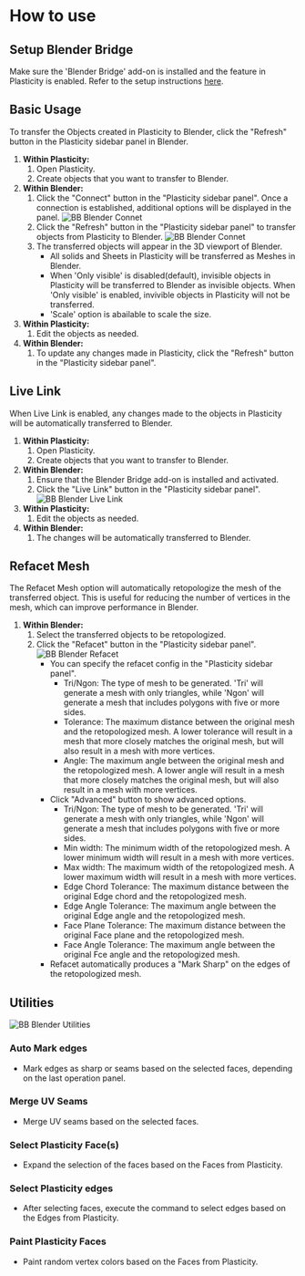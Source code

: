 # How to use

## Setup Blender Bridge

Make sure the 'Blender Bridge' add-on is installed and the feature in Plasticity is enabled. Refer to the setup instructions [here](./install-blender-addon).

## Basic Usage

To transfer the Objects created in Plasticity to Blender, click the "Refresh" button in the Plasticity sidebar panel in Blender.

1. **Within Plasticity:**
    1. Open Plasticity.
    2. Create objects that you want to transfer to Blender.
2. **Within Blender:**
    1. Click the "Connect" button in the "Plasticity sidebar panel". Once a connection is established, additional options will be displayed in the panel.
        ![BB Blender Connet](/img/bb-blender-connect.png)
    2. Click the "Refresh" button in the "Plasticity sidebar panel" to transfer objects from Plasticity to Blender.
        ![BB Blender Connet](/img/bb-blender-refresh.png)
    3. The transferred objects will appear in the 3D viewport of Blender.
        - All solids and Sheets in Plasticity will be transferred as Meshes in Blender.
        - When 'Only visible' is disabled(default), invisible objects in Plasticity will be transferred to Blender as invisible objects. When 'Only visible' is enabled, invivible objects in Plasticity will not be transferred. 
        - 'Scale' option is abailable to scale the size. 
3. **Within Plasticity:**
    1. Edit the objects as needed.
4. **Within Blender:**
    1. To update any changes made in Plasticity, click the "Refresh" button in the "Plasticity sidebar panel".

## Live Link

When Live Link is enabled, any changes made to the objects in Plasticity will be automatically transferred to Blender. 

1. **Within Plasticity:**
    1. Open Plasticity.
    2. Create objects that you want to transfer to Blender.
2. **Within Blender:**
    1. Ensure that the Blender Bridge add-on is installed and activated. 
    2. Click the "Live Link" button in the "Plasticity sidebar panel".
        ![BB Blender Live Link](/img/bb-blender-live-link.png)
3. **Within Plasticity:**
    1. Edit the objects as needed.
4. **Within Blender:**
    1. The changes will be automatically transferred to Blender.

## Refacet Mesh

The Refacet Mesh option will automatically retopologize the mesh of the transferred object. This is useful for reducing the number of vertices in the mesh, which can improve performance in Blender.

1. **Within Blender:**
    1. Select the transferred objects to be retopologized.
    2. Click the "Refacet" button in the "Plasticity sidebar panel".
        ![BB Blender Refacet](/img/bb-blender-refacet.png)
        - You can specify the refacet config in the "Plasticity sidebar panel".
            - Tri/Ngon: The type of mesh to be generated. 'Tri' will generate a mesh with only triangles, while 'Ngon' will generate a mesh that includes polygons with five or more sides.
            - Tolerance: The maximum distance between the original mesh and the retopologized mesh. A lower tolerance will result in a mesh that more closely matches the original mesh, but will also result in a mesh with more vertices.
            - Angle: The maximum angle between the original mesh and the retopologized mesh. A lower angle will result in a mesh that more closely matches the original mesh, but will also result in a mesh with more vertices.
        - Click "Advanced" button to show advanced options.
            - Tri/Ngon: The type of mesh to be generated. 'Tri' will generate a mesh with only triangles, while 'Ngon' will generate a mesh that includes polygons with five or more sides.
            - Min width: The minimum width of the retopologized mesh. A lower minimum width will result in a mesh with more vertices.
            - Max width: The maximum width of the retopologized mesh. A lower maximum width will result in a mesh with more vertices.
            - Edge Chord Tolerance: The maximum distance between the original Edge chord and the retopologized mesh. 
            - Edge Angle Tolerance: The maximum angle between the original Edge angle and the retopologized mesh.
            - Face Plane Tolerance: The maximum distance between the original Face plane and the retopologized mesh.
            - Face Angle Tolerance: The maximum angle between the original Fce angle and the retopologized mesh.
        - Refacet automatically produces a "Mark Sharp" on the edges of the retopologized mesh.

## Utilities

![BB Blender Utilities](/img/bb-blender-utilities.png)

### Auto Mark edges

- Mark edges as sharp or seams based on the selected faces, depending on the last operation panel.

### Merge UV Seams

- Merge UV seams based on the selected faces.

### Select Plasticity Face(s)

- Expand the selection of the faces based on the Faces from Plasticity.

### Select Plasticity edges

- After selecting faces, execute the command to select edges based on the Edges from Plasticity.

### Paint Plasticity Faces

- Paint random vertex colors based on the Faces from Plasticity.










